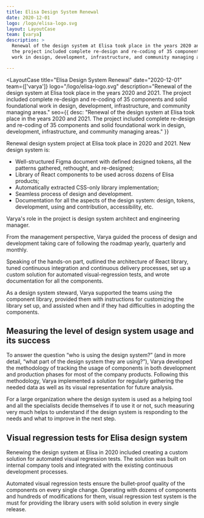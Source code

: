 ```yaml
---
title: Elisa Design System Renewal
date: 2020-12-01
logo: /logo/elisa-logo.svg
layout: LayoutCase
team: [varya]
description: >
  Renewal of the design system at Elisa took place in the years 2020 and 2021. The
  the project included complete re-design and re-coding of 35 components and solid foundational
  work in design, development, infrastructure, and community managing areas.

---
```



<LayoutCase
  title="Elisa Design System Renewal"
  date="2020-12-01"
  team={['varya']}
  logo="/logo/elisa-logo.svg"
  description="Renewal of the design system at Elisa took place in the years 2020 and 2021. The project included complete re-design and re-coding of 35 components and solid foundational work in design, development, infrastructure, and community managing areas."
  seo={{
    desc: "Renewal of the design system at Elisa took place in the years 2020 and 2021. The project included complete re-design and re-coding of 35 components and solid foundational work in design, development, infrastructure, and community managing areas."
  }}
>

Renewal design system project at Elisa took place in 2020 and 2021. New design system is:

- Well-structured Figma document with defined designed tokens, all the patterns gathered, rethought, and re-designed;
- Library of React components to be used across dozens of Elisa products;
- Automatically extracted CSS-only library implementation;
- Seamless process of design and development.
- Documentation for all the aspects of the design system: design, tokens, development, using and contribution, accessibility, etc.

Varya's role in the project is design system architect and engineering manager.

From the management perspective, Varya guided the process of design and development taking care of following the roadmap yearly, quarterly and monthly.

Speaking of the hands-on part, outlined the architecture of React library, tuned continuous integration and continuous delivery processes, set up a custom solution for automated visual-regression tests, and wrote documentation for all the components.

As a design system steward, Varya supported the teams using the component library, provided them with instructions for customizing the library set up, and assisted when and if they had difficulties in adopting the components.

## Measuring the level of design system usage and its success

To answer the question “who is using the design system?” (and in more detail, “what part of the design system they are using?”), Varya developed the methodology of tracking the usage of components in both development and production phases for most of the company products. Following this methodology, Varya implemented a solution for regularly gathering the needed data as well as its visual representation for future analysis.

For a large organization where the design system is used as a helping tool and all the specialists decide themselves if to use it or not, such measuring very much helps to understand if the design system is responding to the needs and what to improve in the next step.

## Visual regression tests for Elisa design system

Renewing the design system at Elisa in 2020 included creating a custom solution for automated visual regression tests. The solution was built on internal company tools and integrated with the existing continuous development processes.

Automated visual regression tests ensure the bullet-proof quality of the components on every single change. Operating with dozens of components and hundreds of modifications for them, visual regression test system is the must for providing the library users with solid solution in every single release.

</LayoutCase>
